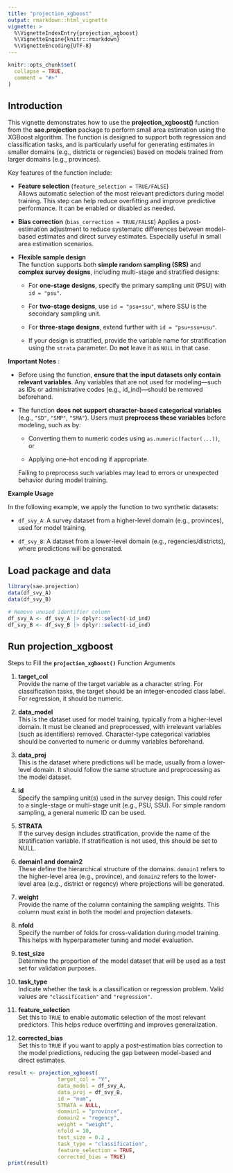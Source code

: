 ```yaml
---
title: "projection_xgboost"
output: rmarkdown::html_vignette
vignette: >
  %\VignetteIndexEntry{projection_xgboost}
  %\VignetteEngine{knitr::rmarkdown}
  %\VignetteEncoding{UTF-8}
---
```


```r
knitr::opts_chunk$set(
  collapse = TRUE,
  comment = "#>"
)
```

## **Introduction**

This vignette demonstrates how to use the **projection_xgboost()** function from the **sae.projection** package to perform small area estimation using the XGBoost algorithm. The function is designed to support both regression and classification tasks, and is particularly useful for generating estimates in smaller domains (e.g., districts or regencies) based on models trained from larger domains (e.g., provinces).

Key features of the function include:

-   **Feature selection** (`feature_selection = TRUE/FALSE`)\
    Allows automatic selection of the most relevant predictors during model training. This step can help reduce overfitting and improve predictive performance. It can be enabled or disabled as needed.

-   **Bias correction** (`bias_correction = TRUE/FALSE`) Applies a post-estimation adjustment to reduce systematic differences between model-based estimates and direct survey estimates. Especially useful in small area estimation scenarios.

-   **Flexible sample design**\
    The function supports both **simple random sampling (SRS)** and **complex survey designs**, including multi-stage and stratified designs:

    -   For **one-stage designs**, specify the primary sampling unit (PSU) with `id = "psu"`.

    -   For **two-stage designs**, use `id = "psu+ssu"`, where SSU is the secondary sampling unit.

    -   For **three-stage designs**, extend further with `id = "psu+ssu+usu"`.

    -   If your design is stratified, provide the variable name for stratification using the `strata` parameter. Do **not** leave it as `NULL` in that case.

**Important Notes** :

-   Before using the function, **ensure that the input datasets only contain relevant variables**. Any variables that are not used for modeling—such as IDs or administrative codes (e.g., id_ind)—should be removed beforehand.

-   The function **does not support character-based categorical variables** (e.g., `"SD"`, `"SMP"`, `"SMA"`). Users must **preprocess these variables** before modeling, such as by:

    -   Converting them to numeric codes using `as.numeric(factor(...))`, or

    -   Applying one-hot encoding if appropriate.

    Failing to preprocess such variables may lead to errors or unexpected behavior during model training.

**Example Usage**

In the following example, we apply the function to two synthetic datasets:

-   `df_svy_A`: A survey dataset from a higher-level domain (e.g., provinces), used for model training.

-   `df_svy_B`: A dataset from a lower-level domain (e.g., regencies/districts), where predictions will be generated.

## Load package and data

```r
library(sae.projection)
data(df_svy_A)
data(df_svy_B)

# Remove unused identifier column
df_svy_A <- df_svy_A |> dplyr::select(-id_ind)
df_svy_B <- df_svy_B |> dplyr::select(-id_ind)
```

## Run projection_xgboost

Steps to Fill the **`projection_xgboost()`** Function Arguments

1.   **target_col**\
    Provide the name of the target variable as a character string. For classification tasks, the target should be an integer-encoded class label. For regression, it should be numeric.

2.   **data_model**\
    This is the dataset used for model training, typically from a higher-level domain. It must be cleaned and preprocessed, with irrelevant variables (such as identifiers) removed. Character-type categorical variables should be converted to numeric or dummy variables beforehand.

3.   **data_proj**\
    This is the dataset where predictions will be made, usually from a lower-level domain. It should follow the same structure and preprocessing as the model dataset.

4.   **id**\
    Specify the sampling unit(s) used in the survey design. This could refer to a single-stage or multi-stage unit (e.g., PSU, SSU). For simple random sampling, a general numeric ID can be used.

5.   **STRATA**\
    If the survey design includes stratification, provide the name of the stratification variable. If stratification is not used, this should be set to NULL.

6.   **domain1 and domain2**\
    These define the hierarchical structure of the domains. `domain1` refers to the higher-level area (e.g., province), and `domain2` refers to the lower-level area (e.g., district or regency) where projections will be generated.

7.   **weight**\
    Provide the name of the column containing the sampling weights. This column must exist in both the model and projection datasets.

8.   **nfold**\
    Specify the number of folds for cross-validation during model training. This helps with hyperparameter tuning and model evaluation.

9.   **test_size**\
    Determine the proportion of the model dataset that will be used as a test set for validation purposes.

10.  **task_type**\
    Indicate whether the task is a classification or regression problem. Valid values are `"classification"` and `"regression"`.

11.  **feature_selection**\
    Set this to `TRUE` to enable automatic selection of the most relevant predictors. This helps reduce overfitting and improves generalization.

12.  **corrected_bias**\
    Set this to `TRUE` if you want to apply a post-estimation bias correction to the model predictions, reducing the gap between model-based and direct estimates.

```r
result <- projection_xgboost(
                target_col = "Y",
                data_model = df_svy_A,
                data_proj = df_svy_B,
                id = "num",
                STRATA = NULL,
                domain1 = "province",
                domain2 = "regency",
                weight = "weight",
                nfold = 10,
                test_size = 0.2 ,
                task_type = "classification",
                feature_selection = TRUE,
                corrected_bias = TRUE)
print(result)
```

